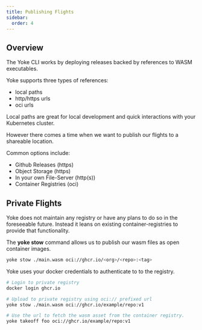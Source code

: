 ```yaml
---
title: Publishing Flights
sidebar:
  order: 4
---
```


## Overview

The Yoke CLI works by deploying releases backed by references to WASM executables.

Yoke supports three types of references:

- local paths
- http/https urls
- oci urls

Local paths are great for local development and quick interactions with your Kubernetes cluster.

However there comes a time when we want to publish our flights to a shareable location.

Common options include:

- Github Releases (https)
- Object Storage (https)
- In your own File-Server (http(s))
- Container Registries (oci)

## Private Flights

Yoke does not maintain any registry or have any plans to do so in the foreseeable future.
Instead it leans on existing container-registries to provide that functionality.

The **yoke stow** command allows us to publish our wasm files as open container images.

```bash
yoke stow ./main.wasm oci://ghcr.io/<org>/<repo>:<tag>
```

Yoke uses your docker credentials to authenticate to to the registry.

```bash
# Login to private registry
docker login ghcr.io

# Upload to private registry using oci:// prefixed url
yoke stow ./main.wasm oci://ghcr.io/example/repo:v1

# Use the url to fetch the wasm asset from the container registry.
yoke takeoff foo oci://ghcr.io/example/repo:v1
```
